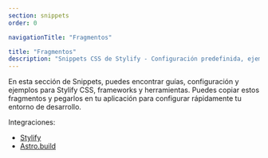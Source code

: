 ```yaml
---
section: snippets
order: 0

navigationTitle: "Fragmentos"

title: "Fragmentos"
description: "Snippets CSS de Stylify - Configuración predefinida, ejemplos y mucho más para simplificar el desarrollo web."
---
```


En esta sección de Snippets, puedes encontrar guías, configuración y ejemplos para Stylify CSS, frameworks y herramientas.
Puedes copiar estos fragmentos y pegarlos en tu aplicación para configurar rápidamente tu entorno de desarrollo.

Integraciones:
- [Stylify](/es/snippets/stylify)
- [Astro.build](/es/snippets/astro)
